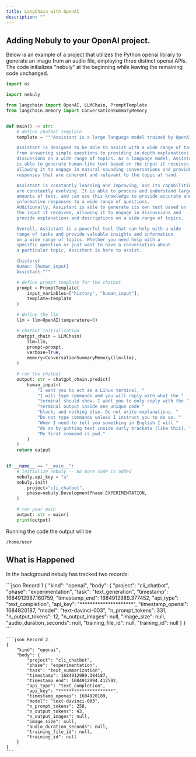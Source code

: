 ```yaml
---
title: LangChain with OpenAI
description: ""
---
```


## Adding Nebuly to your OpenAI project.
Below is an example of a project that utilizes the Python openai library to generate an image from an audio file, employing three distinct openai APIs. The code initializes "nebuly" at the beginning while leaving the remaining code unchanged.

```python
import os

import nebuly

from langchain import OpenAI, LLMChain, PromptTemplate
from langchain.memory import ConversationSummaryMemory


def main() -> str:
    # define chatbot template
    template = """Assistant is a large language model trained by OpenAI.

    Assistant is designed to be able to assist with a wide range of tasks, 
    from answering simple questions to providing in-depth explanations and 
    discussions on a wide range of topics. As a language model, Assistant 
    is able to generate human-like text based on the input it receives, 
    allowing it to engage in natural-sounding conversations and provide 
    responses that are coherent and relevant to the topic at hand.

    Assistant is constantly learning and improving, and its capabilities 
    are constantly evolving. It is able to process and understand large 
    amounts of text, and can use this knowledge to provide accurate and 
    informative responses to a wide range of questions. 
    Additionally, Assistant is able to generate its own text based on 
    the input it receives, allowing it to engage in discussions and 
    provide explanations and descriptions on a wide range of topics.

    Overall, Assistant is a powerful tool that can help with a wide 
    range of tasks and provide valuable insights and information 
    on a wide range of topics. Whether you need help with a 
    specific question or just want to have a conversation about 
    a particular topic, Assistant is here to assist.

    {history}
    Human: {human_input}
    Assistant:"""

    # define prompt template for the chatbot
    prompt = PromptTemplate(
        input_variables=["history", "human_input"], 
        template=template
    )

    # define the llm 
    llm = llm=OpenAI(temperature=0)

    # chatbot initialization
    chatgpt_chain = LLMChain(
        llm=llm, 
        prompt=prompt, 
        verbose=True, 
        memory=ConversationSummaryMemory(llm=llm),
    )

    # run the chatbot
    output: str = chatgpt_chain.predict(
        human_input=(
            "I want you to act as a Linux terminal. "
            "I will type commands and you will reply with what the "
            "terminal should show. I want you to only reply with the "
            "terminal output inside one unique code "
            "block, and nothing else. Do not write explanations. "
            "Do not type commands unless I instruct you to do so. "
            "When I need to tell you something in English I will "
            "do so by putting text inside curly brackets {like this}. "
            "My first command is pwd."
        )
    )
    return output

    
if __name__ == "__main__":
    # initialize nebuly -- No more code is added
    nebuly.api_key = "a"
    nebuly.init(
        project="cli_chatbot",
        phase=nebuly.DevelopmentPhase.EXPERIMENTATION,
    )

    # run your main
    output: str = main()
    print(output)

```

Running the code the output will be
```shell
/home/user
```

## What is Happened
In the background nebuly has tracked two records:

<CodeGroup>
    ```json Record 1
    {
        "kind": "openai",
        "body": {
            "project": "cli_chatbot",
            "phase": "experimentation",
            "task": "text_generation",
            "timestamp": 1684912987.160759,
            "timestamp_end": 1684912989.377452,
            "api_type": "text_completion",
            "api_key": "*********************",
            "timestamp_openai": 1684920187,
            "model": "text-davinci-003",
            "n_prompt_tokens": 331,
            "n_output_tokens": 12,
            "n_output_images": null,
            "image_size": null,
            "audio_duration_seconds": null,
            "training_file_id": null,
            "training_id": null
        }
    }
    ```

    ```json Record 2
    {
        "kind": "openai",
        "body": {
            "project": "cli_chatbot",
            "phase": "experimentation",
            "task": "text_summarization",
            "timestamp": 1684912989.384187,
            "timestamp_end": 1684912994.412592,
            "api_type": "text_completion", 
            "api_key": "*********************", 
            "timestamp_openai": 1684920189, 
            "model": "text-davinci-003", 
            "n_prompt_tokens": 258, 
            "n_output_tokens": 43, 
            "n_output_images": null, 
            "image_size": null, 
            "audio_duration_seconds": null, 
            "training_file_id": null, 
            "training_id": null
        }
    }
    ```
</CodeGroup>
